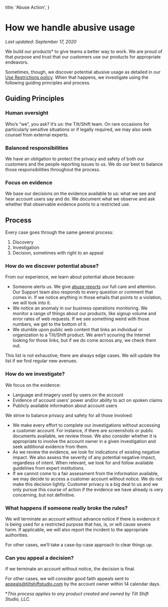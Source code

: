   title: 'Abuse Action',
}

# How we handle abusive usage

_Last updated: September 17, 2020_

We build our products\* to give teams a better way to work. We are proud of that purpose and trust that our customers use our products for appropriate endeavors.

Sometimes, though, we discover potential abusive usage as detailed in our [Use Restrictions policy](../abuse). When that happens, we investigate using the following guiding principles and process.

## Guiding Principles

### Human oversight

Who’s “we”, you ask? It’s us: the Tilt/Shift team. On rare occasions for particularly sensitive situations or if legally required, we may also seek counsel from external experts.

### Balanced responsibilities

We have an obligation to protect the privacy and safety of both our customers and the people reporting issues to us. We do our best to balance those responsibilities throughout the process.

### Focus on evidence

We base our decisions on the evidence available to us: what we see and hear account users say and do. We document what we observe and ask whether that observable evidence points to a restricted use.

## Process

Every case goes through the same general process:

1. Discovery
2. Investigation
3. Decision, sometimes with right to an appeal

### How do we discover potential abuse?

From our experience, we learn about potential abuse because:

- Someone alerts us. We give [abuse reports](../abuse) our full care and attention. Our Support team also responds to every question or comment that comes in. If we notice anything in those emails that points to a violation, we will look into it.
- We notice an anomaly in our business operations monitoring. We monitor a range of things about our products, like signup volume and error rates of web requests. If we see something weird with those numbers, we get to the bottom of it.
- We stumble upon public web content that links an individual or organization to a Tilt/Shift product. We aren’t scouring the Internet looking for those links, but if we do come across any, we check them out.

This list is not exhaustive; there are always edge cases. We will update the list if we find regular new avenues.

### How do we investigate?

We focus on the evidence:

- Language and imagery used by users on the account
- Evidence of account users’ power and/or ability to act on spoken claims
- Publicly available information about account users

We strive to balance privacy and safety for all those involved:

- We make every effort to complete our investigations without accessing a customer account. For instance, if there are screenshots or public documents available, we review those. We also consider whether it is appropriate to involve the account owner in a given investigation and seek additional evidence from them.
- As we review the evidence, we look for indications of existing negative impact. We also assess the severity of any potential negative impact, regardless of intent. When relevant, we look for and follow available guidelines from expert institutions.
- If we cannot come to a fair assessment from the information available, we may decide to access a customer account without notice. We do not make this decision lightly. Customer privacy is a big deal to us and we only pursue this course of action if the evidence we have already is very concerning, but not definitive.

### What happens if someone really broke the rules?

We will terminate an account without advance notice if there is evidence it is being used for a restricted purpose that has, is, or will cause severe harm. If applicable, we will also report the incident to the appropriate authorities.

For other cases, we’ll take a case-by-case approach to clear things up.

### Can you appeal a decision?

If we terminate an account without notice, the decision is final.

For other cases, we will consider good faith appeals sent to [appeals@tiltshiftstudio.com](mailto:appeals@tiltshiftstudio.com) by the account owner within 14 calendar days.

\*_This process applies to any product created and owned by Tilt Shift Studio, LLC._
